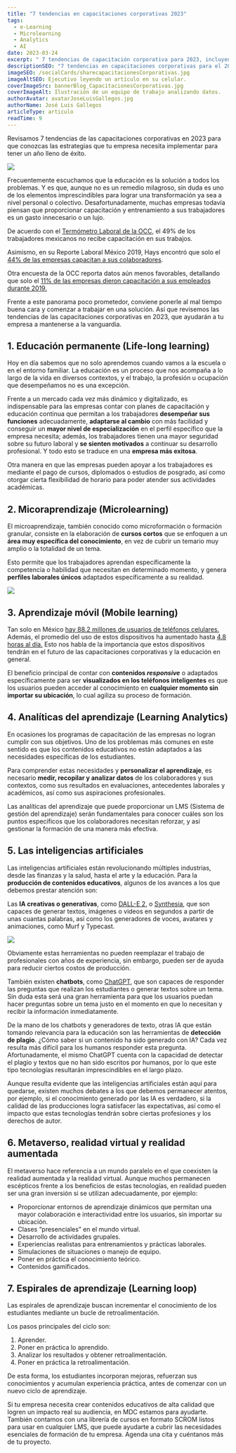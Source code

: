 ```yaml
---
title: "7 tendencias en capacitaciones corporativas 2023"
tags:
  - e-Learning
  - Microlearning
  - Analytics
  - AI
date: 2023-03-24
excerpt: " 7 tendencias de capacitación corporativa para 2023, incluyendo educación permanente, microaprendizaje, aprendizaje móvil, analíticas del aprendizaje y el uso de inteligencia artificial en la producción de contenidos educativos. Estas tendencias pueden ayudar a las empresas a mantenerse actualizadas y mejorar el rendimiento de sus trabajadores."
descriptionSEO: "7 tendencias en capacitaciones corporativas para el 2023: educación permanente, microaprendizaje, aprendizaje móvil, analíticas del aprendizaje, inteligencias artificiales, gamificación y realidad virtual. La educación continua es vital para la adaptación de los trabajadores en un mercado dinámico. La microformación se enfoca en áreas específicas del conocimiento, mientras que el aprendizaje móvil permite el acceso al conocimiento en cualquier momento y lugar. Las analíticas del aprendizaje son útiles para personalizar el aprendizaje y las IA para la producción de contenidos educativos. La gamificación y la realidad virtual pueden mejorar la participación de los trabajadores en los cursos."
imageSEO: /socialCards/sharecapacitacionesCorporativas.jpg
imageAltSEO: Ejecutivo leyendo un artículo en su celular.
coverImageSrc: bannerBlog_CapacitacionesCorporativas.jpg
coverImageAlt: Ilustración de un equipo de trabajo analizando datos.
authorAvatar: avatarJoseLuisGallegos.jpg
authorName: José Luis Gallegos
articleType: articulo
readTime: 9
---
```


Revisamos 7 tendencias de las capacitaciones corporativas en 2023 para que conozcas las estrategias que tu empresa necesita implementar para tener un año lleno de éxito.

<Image src='/blog/images/capacitacionesCorporativas01.jpg' width={1024} height={682} />

Frecuentemente escuchamos que la educación es la solución a todos los problemas. Y es que, aunque no es un remedio milagroso, sin duda es uno de los elementos imprescindibles para lograr una transformación ya sea a nivel personal o colectivo.
Desafortunadamente, muchas empresas todavía piensan que proporcionar capacitación y entrenamiento a sus trabajadores es un gasto innecesario o un lujo.

De acuerdo con el [Termómetro Laboral de la OCC](https://www.occ.com.mx/blog/wp-content/uploads/2022/10/TermometroDescargable21Oct.pdf), el 49% de los trabajadores mexicanos no recibe capacitación en sus trabajos.

Asimismo, en su Reporte Laboral México 2019, Hays encontró que solo el [44% de las empresas capacitan a sus colaboradores](https://www.eleconomista.com.mx/el-empresario/Solo-44-de-las-empresas-en-Mexico-capacitan-a-los-colaboradores-20190328-0176.html).

Otra encuesta de la OCC reporta datos aún menos favorables, detallando que solo el [11% de las empresas dieron capacitación a sus empleados durante 2019.](https://www.forbes.com.mx/solo-11-de-las-empresas-dieron-capacitacion-a-empleados-en-2019-occmundial/)

Frente a este panorama poco prometedor, conviene ponerle al mal tiempo buena cara y comenzar a trabajar en una solución. Así que revisemos las tendencias de las capacitaciones corporativas en 2023, que ayudarán a tu empresa a mantenerse a la vanguardia.

## 1. Educación permanente (Life-long learning)

Hoy en día sabemos que no solo aprendemos cuando vamos a la escuela o en el entorno familiar. La educación es un proceso que nos acompaña a lo largo de la vida en diversos contextos, y el trabajo, la profesión u ocupación que desempeñamos no es una excepción.

Frente a un mercado cada vez más dinámico y digitalizado, es indispensable para las empresas contar con planes de capacitación y educación continua que permitan a los trabajadores **desempeñar sus funciones** adecuadamente, **adaptarse al cambio** con más facilidad y conseguir un **mayor nivel de especialización** en el perfil específico que la empresa necesita; además, los trabajadores tienen una mayor seguridad sobre su futuro laboral y **se sienten motivados** a continuar su desarrollo profesional. Y todo esto se traduce en una **empresa más exitosa**.

Otra manera en que las empresas pueden apoyar a los trabajadores es mediante el pago de cursos, diplomados o estudios de posgrado, así como otorgar cierta flexibilidad de horario para poder atender sus actividades académicas.

## 2. Micoraprendizaje (Microlearning)

El microaprendizaje, también conocido como microformación o formación granular, consiste en la elaboración de **cursos cortos** que se enfoquen a un **área muy específica del conocimiento**, en vez de cubrir un temario muy amplio o la totalidad de un tema.

Esto permite que los trabajadores aprendan específicamente la competencia o habilidad que necesitan en determinado momento, y genera **perfiles laborales únicos** adaptados específicamente a su realidad.

<Image src='/blog/images/capacitacionesCorporativas02.jpg' width={1024} height={682} />

## 3. Aprendizaje móvil (Mobile learning)

Tan solo en México [hay 88.2 millones de usuarios de teléfonos celulares.](https://www.ift.org.mx/comunicacion-y-medios/comunicados-ift/es/en-mexico-hay-841-millones-de-usuarios-de-internet-y-882-millones-de-usuarios-de-telefonos-celulares) Además, el promedio del uso de estos dispositivos ha aumentado hasta [4.8 horas al día.](https://www.proceso.com.mx/ciencia-tecnologia/2022/1/14/el-uso-diario-del-celular-subio-en-2021-hasta-las-48-horas-279125.html) Esto nos habla de la importancia que estos dispositivos tendrán en el futuro de las capacitaciones corporativas y la educación en general.

El beneficio principal de contar con **contenidos *responsive*** o adaptados específicamente para ser **visualizados en los teléfonos inteligentes** es que los usuarios pueden acceder al conocimiento en **cualquier momento sin importar su ubicación**, lo cual agiliza su proceso de formación.

## 4. Analíticas del aprendizaje (Learning Analytics)

En ocasiones los programas de capacitación de las empresas no logran cumplir con sus objetivos. Uno de los problemas más comunes en este sentido es que los contenidos educativos no están adaptados a las necesidades específicas de los estudiantes.

Para comprender estas necesidades y **personalizar el aprendizaje**, es necesario **medir, recopilar y analizar datos** de los colaboradores y sus contextos, como sus resultados en evaluaciones, antecedentes laborales y académicos, así como sus aspiraciones profesionales.

Las analíticas del aprendizaje que puede proporcionar un LMS (Sistema de gestión del aprendizaje) serán fundamentales para conocer cuáles son los puntos específicos que los colaboradores necesitan reforzar, y así gestionar la formación de una manera más efectiva.

## 5. Las inteligencias artificiales

Las inteligencias artificiales están revolucionando múltiples industrias, desde las finanzas y la salud, hasta el arte y la educación. Para la **producción de contenidos educativos**, algunos de los avances a los que debemos prestar atención son:

Las **IA creativas o generativas**, como [DALL-E 2](https://openai.com/dall-e-2/), o [Synthesia](https://www.synthesia.io/), que son capaces de generar textos, imágenes o videos en segundos a partir de unas cuantas palabras, así como los generadores de voces, avatares y animaciones, como Murf y Typecast.


<Image src='/blog/images/capacitacionesCorporativas03.jpg' width={1024} height={682} />

Obviamente estas herramientas no pueden reemplazar el trabajo de profesionales con años de experiencia, sin embargo, pueden ser de ayuda para reducir ciertos costos de producción.


También existen **chatbots**, como [ChatGPT](https://openai.com/api/), que son capaces de responder las preguntas que realizan los estudiantes o generar textos sobre un tema. Sin duda esta será una gran herramienta para que los usuarios puedan hacer preguntas sobre un tema justo en el momento en que lo necesitan y recibir la información inmediatamente.

De la mano de los chatbots y generadores de texto, otras IA que están tomando relevancia para la educación son las herramientas de **detección de plagio**. ¿Cómo saber si un contenido ha sido generado con IA? Cada vez resulta más difícil para los humanos responder esta pregunta. Afortunadamente, el mismo ChatGPT cuenta con la capacidad de detectar el plagio y textos que no han sido escritos por humanos, por lo que este tipo tecnologías resultarán imprescindibles en el largo plazo.

Aunque resulta evidente que las inteligencias artificiales están aquí para quedarse, existen muchos debates a los que debemos permanecer atentos, por ejemplo, si el conocimiento generado por las IA es verdadero, si la calidad de las producciones logra satisfacer las expectativas, así como el impacto que estas tecnologías tendrán sobre ciertas profesiones y los derechos de autor. 

## 6. Metaverso, realidad virtual y realidad aumentada

El metaverso hace referencia a un mundo paralelo en el que coexisten la realidad aumentada y la realidad virtual. Aunque muchos permanecen escépticos frente a los beneficios de estas tecnologías, en realidad pueden ser una gran inversión si se utilizan adecuadamente, por ejemplo:

-	Proporcionar entornos de aprendizaje dinámicos que permitan una mayor colaboración e interactividad entre los usuarios, sin importar su ubicación.
-	Clases “presenciales” en el mundo virtual.
-	Desarrollo de actividades grupales.
-	Experiencias realistas para entrenamientos y prácticas laborales.
-	Simulaciones de situaciones o manejo de equipo.
-	Poner en práctica el conocimiento teórico.
-	Contenidos gamificados.


## 7. Espirales de aprendizaje (Learning loop)

Las espirales de aprendizaje buscan incrementar el conocimiento de los estudiantes mediante un bucle de retroalimentación.

Los pasos principales del ciclo son:

1.	Aprender.
2.	Poner en práctica lo aprendido.
3.	Analizar los resultados y obtener retroalimentación.
4.	Poner en práctica la retroalimentación.

De esta forma, los estudiantes incorporan mejoras, refuerzan sus conocimientos y acumulan experiencia práctica, antes de comenzar con un nuevo ciclo de aprendizaje.

Si tu empresa necesita crear contenidos educativos de alta calidad que logren un impacto real su audiencia, en MDC estamos para ayudarte. También contamos con una librería de cursos en formato SCROM listos para usar en cualquier LMS, que puede ayudarte a cubrir las necesidades esenciales de formación de tu empresa. Agenda una cita y cuéntanos más de tu proyecto. 
